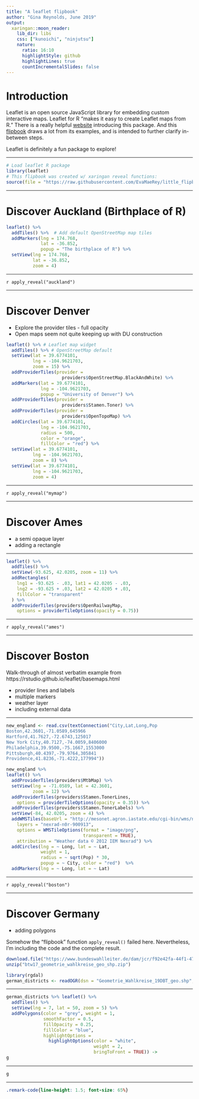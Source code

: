 ```yaml
---
title: "A leaflet flipbook"
author: "Gina Reynolds, June 2019"
output:
  xaringan::moon_reader:
    lib_dir: libs
    css: ["kunoichi", "ninjutsu"]
    nature:
      ratio: 16:10
      highlightStyle: github
      highlightLines: true
      countIncrementalSlides: false
---
```




# Introduction

Leaflet is an open source JavaScript library for embedding custom interactive maps.  Leaflet for R "makes it easy to create Leaflet maps from R."  There is a really helpful [website]( https://rstudio.github.io/leaflet/) introducing this package.  And this [flipbook](https://github.com/EvaMaeRey/little_flipbooks_library) draws a lot from its examples, and is intended to further clarify in-between steps.  

Leaflet is definitely a fun package to explore!   


---

```r
# Load leaflet R package
library(leaflet)
# This flipbook was created w/ xaringan reveal functions:
source(file = "https://raw.githubusercontent.com/EvaMaeRey/little_flipbooks_library/master/xaringan_reveal_parenthetical.R")

```




---

# Discover Auckland (Birthplace of R)


```r
leaflet() %>%
  addTiles() %>%  # Add default OpenStreetMap map tiles
  addMarkers(lng = 174.768, 
             lat = -36.852, 
             popup = "The birthplace of R") %>% 
  setView(lng = 174.768, 
          lat = -36.852,
          zoom = 4)
```

---

`r apply_reveal("auckland")`


---

# Discover Denver 

- Explore the provider tiles - full opacity 
- Open maps seem not quite keeping up with DU construction

```r
leaflet() %>% # Leaflet map widget
  addTiles() %>% # OpenStreetMap default
  setView(lat = 39.6774101, 
          lng = -104.9621703, 
          zoom = 15) %>% 
  addProviderTiles(provider =
                     providers$OpenStreetMap.BlackAndWhite) %>% 
  addMarkers(lat = 39.6774101,
             lng = -104.9621703, 
             popup = "University of Denver") %>% 
  addProviderTiles(provider =
                     providers$Stamen.Toner) %>% 
  addProviderTiles(provider =
                     providers$OpenTopoMap) %>%
  addCircles(lat = 39.6774101,
             lng = -104.9621703,
             radius = 500,
             color = "orange",
             fillColor = "red") %>% 
  setView(lat = 39.6774101,
          lng = -104.9621703,
          zoom = 8) %>% 
  setView(lat = 39.6774101,
          lng = -104.9621703,
          zoom = 4)
```


---

`r apply_reveal("mymap")`

---



# Discover Ames


- a semi opaque layer
- adding a rectangle

---




```r
leaflet() %>% 
  addTiles() %>% 
  setView(-93.625, 42.0205, zoom = 11) %>%
  addRectangles(
    lng1 = -93.625 - .03, lat1 = 42.0205 - .03,
    lng2 = -93.625 + .03, lat2 = 42.0205 + .03,
    fillColor = "transparent"
  ) %>% 
  addProviderTiles(providers$OpenRailwayMap,
    options = providerTileOptions(opacity = 0.75)) 
```


---

`r apply_reveal("ames")`


---

# Discover Boston

Walk-through of almost verbatim example from https://rstudio.github.io/leaflet/basemaps.html

- provider lines and labels
- multiple markers
- weather layer
- including external data

---


```r
new_england <- read.csv(textConnection("City,Lat,Long,Pop
Boston,42.3601,-71.0589,645966
Hartford,41.7627,-72.6743,125017
New York City,40.7127,-74.0059,8406000
Philadelphia,39.9500,-75.1667,1553000
Pittsburgh,40.4397,-79.9764,305841
Providence,41.8236,-71.4222,177994"))
```


```r
new_england %>% 
leaflet() %>% 
  addProviderTiles(providers$MtbMap) %>%
  setView(lng = -71.0589, lat = 42.3601, 
          zoom = 12) %>% 
  addProviderTiles(providers$Stamen.TonerLines,
    options = providerTileOptions(opacity = 0.35)) %>%
  addProviderTiles(providers$Stamen.TonerLabels) %>%
  setView(-84, 42.0205, zoom = 4) %>% 
  addWMSTiles(baseUrl = "http://mesonet.agron.iastate.edu/cgi-bin/wms/nexrad/n0r.cgi",
    layers = "nexrad-n0r-900913",
    options = WMSTileOptions(format = "image/png", 
                             transparent = TRUE),
    attribution = "Weather data © 2012 IEM Nexrad") %>%
  addCircles(lng = ~ Long, lat = ~ Lat, 
             weight = 1, 
             radius = ~ sqrt(Pop) * 30, 
             popup = ~ City, color = "red")  %>%
  addMarkers(lng = ~ Long, lat = ~ Lat) 
```


---

`r apply_reveal("boston")`


---


# Discover Germany

- adding polygons

Somehow the "flipbook" function `apply_reveal()` failed here.  Nevertheless, I'm including the code and the complete result. 

```r
download.file("https://www.bundeswahlleiter.de/dam/jcr/f92e42fa-44f1-47e5-b775-924926b34268/btw17_geometrie_wahlkreise_geo_shp.zip", "btw17_geometrie_wahlkreise_geo_shp.zip")
unzip("btw17_geometrie_wahlkreise_geo_shp.zip")
```    

```r
library(rgdal)
german_districts <- readOGR(dsn = "Geometrie_Wahlkreise_19DBT_geo.shp", layer = "Geometrie_Wahlkreise_19DBT_geo")
```
---

```r
german_districts %>% leaflet() %>% 
  addTiles() %>% 
  setView(lng = 7, lat = 50, zoom = 5) %>% 
  addPolygons(color = "grey", weight = 1, 
              smoothFactor = 0.5,
              fillOpacity = 0.25,
              fillColor = "blue",
              highlightOptions = 
                highlightOptions(color = "white", 
                                 weight = 2,
                                 bringToFront = TRUE)) ->
g
```

---

```r
g
```



---

```css
.remark-code{line-height: 1.5; font-size: 65%}
```


